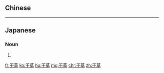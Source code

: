 {{also|乾草}}
==Chinese==
{{zh-see|乾草}}

----

==Japanese==
{{ja-kanjitab|ほ|o1=し|くさ|yomi=kun}}

===Noun===
{{ja-noun|ほしくさ}}

# {{alternative form of|干し草|lang=ja}}

[[fr:干草]]
[[ko:干草]]
[[hu:干草]]
[[mg:干草]]
[[chr:干草]]
[[zh:干草]]